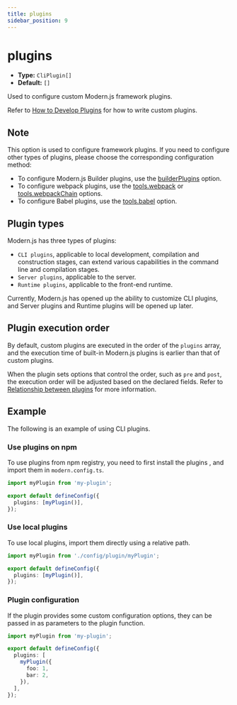```yaml
---
title: plugins
sidebar_position: 9
---
```

# plugins

- **Type:** `CliPlugin[]`
- **Default:** `[]`

Used to configure custom Modern.js framework plugins.

Refer to [How to Develop Plugins](/guides/topic-detail/framework-plugin/implement) for how to write custom plugins.

## Note

This option is used to configure framework plugins. If you need to configure other types of plugins, please choose the corresponding configuration method:

- To configure Modern.js Builder plugins, use the [builderPlugins](/configure/app/builder-plugins) option.
- To configure webpack plugins, use the [tools.webpack](/configure/app/tools/webpack) or [tools.webpackChain](/configure/app/tools/webpack-chain) options.
- To configure Babel plugins, use the [tools.babel](/configure/app/tools/babel) option.

## Plugin types

Modern.js has three types of plugins:

- `CLI plugins`, applicable to local development, compilation and construction stages, can extend various capabilities in the command line and compilation stages.
- `Server plugins`, applicable to the server.
- `Runtime plugins`, applicable to the front-end runtime.

Currently, Modern.js has opened up the ability to customize CLI plugins, and Server plugins and Runtime plugins will be opened up later.

## Plugin execution order

By default, custom plugins are executed in the order of the `plugins` array, and the execution time of built-in Modern.js plugins is earlier than that of custom plugins.

When the plugin sets options that control the order, such as `pre` and `post`, the execution order will be adjusted based on the declared fields. Refer to [Relationship between plugins](/guides/topic-detail/framework-plugin/relationship) for more information.

## Example

The following is an example of using CLI plugins.

### Use plugins on npm

To use plugins from npm registry, you need to first install the plugins , and import them in `modern.config.ts`.

```ts title="modern.config.ts"
import myPlugin from 'my-plugin';

export default defineConfig({
  plugins: [myPlugin()],
});
```

### Use local plugins

To use local plugins, import them directly using a relative path.

```ts title="modern.config.ts"
import myPlugin from './config/plugin/myPlugin';

export default defineConfig({
  plugins: [myPlugin()],
});
```

### Plugin configuration

If the plugin provides some custom configuration options, they can be passed in as parameters to the plugin function.

```ts title="modern.config.ts"
import myPlugin from 'my-plugin';

export default defineConfig({
  plugins: [
    myPlugin({
      foo: 1,
      bar: 2,
    }),
  ],
});
```
